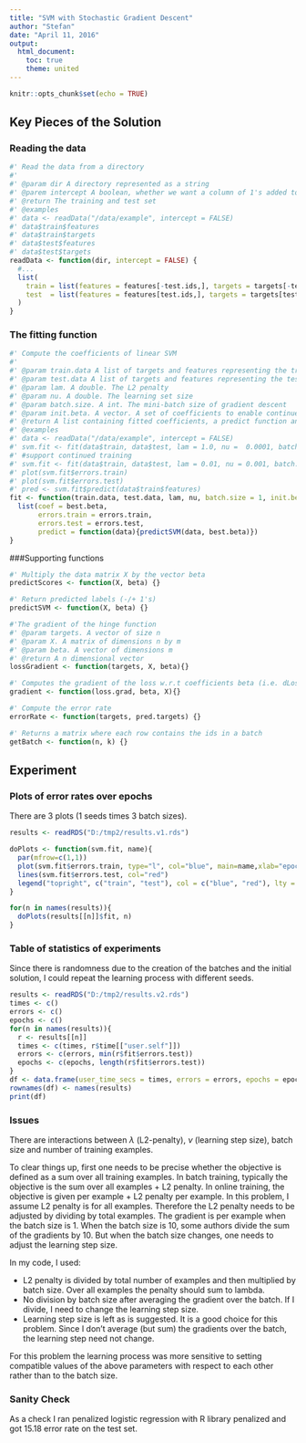```yaml
---
title: "SVM with Stochastic Gradient Descent"
author: "Stefan"
date: "April 11, 2016"
output:
  html_document:
    toc: true
    theme: united
---
```


```r
knitr::opts_chunk$set(echo = TRUE)
```

## Key Pieces of the Solution

### Reading the data
```r
#' Read the data from a directory
#'
#' @param dir A directory represented as a string
#' @parem intercept A boolean, whether we want a column of 1's added to the features
#' @return The training and test set
#' @examples
#' data <- readData("/data/example", intercept = FALSE)
#' data$train$features
#' data$train$targets
#' data$test$features
#' data$test$targets
readData <- function(dir, intercept = FALSE) {
  #...
  list(
    train = list(features = features[-test.ids,], targets = targets[-test.ids]),
    test  = list(features = features[test.ids,], targets = targets[test.ids])
  )  
}
```

### The fitting function

```r
#' Compute the coefficients of linear SVM
#'
#' @param train.data A list of targets and features representing the training set
#' @param test.data A list of targets and features representing the test set
#' @param lam. A double. The L2 penalty
#' @param nu. A double. The learning set size
#' @param batch.size. A int. The mini-batch size of gradient descent
#' @param init.beta. A vector. A set of coefficients to enable continued training
#' @return A list containing fitted coefficients, a predict function and train/test errors
#' @examples
#' data <- readData("/data/example", intercept = FALSE)
#' svm.fit <- fit(data$train, data$test, lam = 1.0, nu =  0.0001, batch.size = 1)
#' #support continued training
#' svm.fit <- fit(data$train, data$test, lam = 0.01, nu = 0.001, batch.size = 1, svm.fit$coef)
#' plot(svm.fit$errors.train)
#' plot(svm.fit$errors.test)
#' pred <- svm.fit$predict(data$train$features)
fit <- function(train.data, test.data, lam, nu, batch.size = 1, init.beta = NULL){
  list(coef = best.beta, 
       errors.train = errors.train,
       errors.test = errors.test,
       predict = function(data){predictSVM(data, best.beta)})   
}
```

###Supporting functions
```r
#' Multiply the data matrix X by the vector beta
predictScores <- function(X, beta) {}

#' Return predicted labels (-/+ 1's)
predictSVM <- function(X, beta) {}

#'The gradient of the hinge function
#' @param targets. A vector of size n
#' @param X. A matrix of dimensions n by m
#' @param beta. A vector of dimensions m
#' @return A n dimensional vector
lossGradient <- function(targets, X, beta){}

#' Computes the gradient of the loss w.r.t coefficients beta (i.e. dLoss/dbeta)
gradient <- function(loss.grad, beta, X){}

#' Compute the error rate
errorRate <- function(targets, pred.targets) {}

#' Returns a matrix where each row contains the ids in a batch
getBatch <- function(n, k) {}
```

## Experiment

### Plots of error rates over epochs

There are 3 plots (1 seeds times 3 batch sizes).

```r
results <- readRDS("D:/tmp2/results.v1.rds")

doPlots <- function(svm.fit, name){
  par(mfrow=c(1,1))
  plot(svm.fit$errors.train, type="l", col="blue", main=name,xlab="epoch", ylab="error", asp=1)
  lines(svm.fit$errors.test, col="red")
  legend("topright", c("train", "test"), col = c("blue", "red"), lty = c(1,1), merge = TRUE, bg = "gray90")
}

for(n in names(results)){
  doPlots(results[[n]]$fit, n)
}
```

### Table of statistics of experiments

Since there is randomness due to the creation of the batches and the initial solution, I could repeat the learning process
with different seeds. 

```r
results <- readRDS("D:/tmp2/results.v2.rds")
times <- c()
errors <- c()
epochs <- c()
for(n in names(results)){
  r <- results[[n]]
  times <- c(times, r$time[["user.self"]])
  errors <- c(errors, min(r$fit$errors.test))
  epochs <- c(epochs, length(r$fit$errors.test))
}
df <- data.frame(user_time_secs = times, errors = errors, epochs = epochs)
rownames(df) <- names(results)
print(df)
```

### Issues

There are interactions between $\lambda$ (L2-penalty), $\nu$ (learning step size), batch size
and number of training examples.

To clear things up, first one needs to be precise whether the objective is 
defined as a sum over all training examples. In batch training, typically the objective
is the sum over all examples + L2 penalty. In online training, the objective
is given per example + L2 penalty per example. 
In this problem, I assume L2 penalty is for all examples. Therefore the L2 penalty needs to be adjusted by dividing by total examples.
The gradient is per example when the batch size is 1. When the batch size is 10, some authors
divide the sum of the gradients by 10. But when the batch size changes, one needs to adjust
the learning step size. 

In my code, I used:

* L2 penalty is divided by total number of examples and then multiplied by batch size. Over all examples the penalty should sum to lambda.
* No division by batch size after averaging the gradient over the batch. If I divide, I need to change the learning step size.
* Learning step size is left as is suggested. It is a good choice for this problem. Since
I don't average (but sum) the gradients over the batch, the learning step need not change.

For this problem the learning process was more sensitive to setting compatible values of the above parameters
with respect to each other rather than to the batch size.


### Sanity Check

As a check I ran penalized logistic regression with R library penalized and got 15.18 error rate on the test set.





